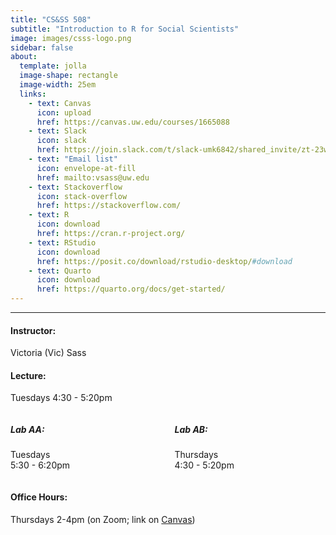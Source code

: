 ```yaml
---
title: "CS&SS 508"
subtitle: "Introduction to R for Social Scientists"
image: images/csss-logo.png
sidebar: false
about:
  template: jolla
  image-shape: rectangle
  image-width: 25em
  links: 
    - text: Canvas
      icon: upload
      href: https://canvas.uw.edu/courses/1665088
    - text: Slack
      icon: slack
      href: https://join.slack.com/t/slack-umk6842/shared_invite/zt-23web332b-jYCABkHe0ee0nt_9J~~1hQ
    - text: "Email list"
      icon: envelope-at-fill
      href: mailto:vsass@uw.edu
    - text: Stackoverflow
      icon: stack-overflow
      href: https://stackoverflow.com/
    - text: R
      icon: download
      href: https://cran.r-project.org/
    - text: RStudio
      icon: download
      href: https://posit.co/download/rstudio-desktop/#download
    - text: Quarto
      icon: download
      href: https://quarto.org/docs/get-started/
---
```

---
#### Instructor:
Victoria (Vic) Sass

#### Lecture:
Tuesdays 4:30 - 5:20pm

::: columns
::: {.column width="50%"}
##### Lab AA:
Tuesdays <br>  5:30 - 6:20pm
:::

::: {.column width="50%"}
##### Lab AB:
Thursdays <br> 4:30 - 5:20pm
:::
:::

#### Office Hours:
Thursdays 2-4pm (on Zoom; link on [Canvas](https://canvas.uw.edu/courses/1665088))
